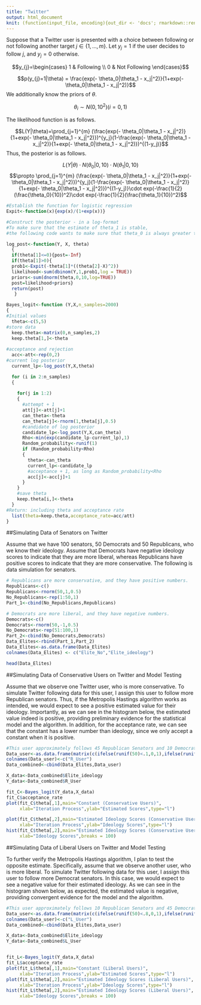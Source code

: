```yaml
---
title: "Twitter"
output: html_document
knit: (function(input_file, encoding){out_dir <- 'docs'; rmarkdown::render(input_file,output_format = "html_document", encoding=encoding,output_file=file.path(dirname(input_file), out_dir, 'twitter.html'))})
---
```


Suppose that a Twitter user is presented with a choice between following or not following another target $j \in \{ 1, ..., m\}$. Let $y_{j}=1$ if the user decides to follow $j$, and  $y_{j}=0$ otherwise.


$$y_{j}=\begin{cases} 1 & Following \\ 0 & Not Following \end{cases}$$




$$p(y_{j}=1|\theta) = \frac{exp(- \theta_0|\theta_1 - x_j|^2)}{1+exp(- \theta_0|\theta_1 - x_j|^2)}$$
We additionally know the priors of $\theta$.

$$\theta_i \sim N(0,10^2) (i = 0, 1)$$

The likelihood function is as follows.

$$L(Y|\theta)=\prod_{j=1}^{m} (\frac{exp(- \theta_0|\theta_1 - x_j|^2)}{1+exp(- \theta_0|\theta_1 - x_j|^2)})^{y_j}(1-\frac{exp(- \theta_0|\theta_1 - x_j|^2)}{1+exp(- \theta_0|\theta_1 - x_j|^2)})^{(1-y_j)}$$
Thus, the posterior is as follows.

$$L(Y|\theta) \cdot N(\theta_0|0,10) \cdot N(\theta_1|0,10)$$
$$\propto \prod_{j=1}^{m} (\frac{exp(- \theta_0|\theta_1 - x_j|^2)}{1+exp(- \theta_0|\theta_1 - x_j|^2)})^{y_j}(1-\frac{exp(- \theta_0|\theta_1 - x_j|^2)}{1+exp(- \theta_0|\theta_1 - x_j|^2)})^{(1-y_j)}\cdot exp(-\frac{1}{2}(\frac{\theta_0}{10})^2)\cdot exp(-\frac{1}{2}(\frac{\theta_1}{10})^2)$$


```R

#Establish the function for logistic regression
Expit<-function(x){exp(x)/(1+exp(x))}

#Construct the posterior - in a log-format
#To make sure that the estimate of theta_1 is stable, 
#the following code wants to make sure that theta_0 is always greater than zero.

log_post<-function(Y, X, theta)
  {
  if(theta[1]<=0){post=-Inf}
  if(theta[1]>0){
  prob1<-Expit(-theta[1]*((theta[2]-X)^2))
  likelihood<-sum(dbinom(Y,1,prob1,log = TRUE))
  priors<-sum(dnorm(theta,0,10,log=TRUE))
  post=likelihood+priors}
  return(post)
   }

Bayes_logit<-function (Y,X,n_samples=2000)
{
#Initial values
  theta<-c(5,5)
#store data
  keep.theta<-matrix(0,n_samples,2)
  keep.theta[1,]<-theta
  
#acceptance and rejection  
  acc<-att<-rep(0,2)
#current log posterior
  current_lp<-log_post(Y,X,theta)

  for (i in 2:n_samples)  
  {
    
    for(j in 1:2)
    {
      #attempt + 1
      att[j]<-att[j]+1
      can_theta<-theta
      can_theta[j]<-rnorm(1,theta[j],0.5)
      #candidate of log posterior
      candidate_lp<-log_post(Y,X,can_theta)
      Rho<-min(exp(candidate_lp-current_lp),1)
      Random_probability<-runif(1)
      if (Random_probability<Rho)
      {
        theta<-can_theta
        current_lp<-candidate_lp
        #acceptance + 1, as long as Random_probability<Rho
        acc[j]<-acc[j]+1
      }
    }
    #save theta
    keep.theta[i,]<-theta
  }
#Return: including theta and acceptance rate
  list(theta=keep.theta,acceptance_rate=acc/att)
}

```



##Simulating Data of Senators on Twitter

Assume that we have 100 senators, 50 Democrats and 50 Republicans, who we know their ideology. Assume that Democrats have negative ideology scores to indicate that they are more liberal, whereas Republicans have positive scores to indicate that they are more conservative. The following is data simulation for senators.  
```r
# Republicans are more conservative, and they have positive numbers.
Republicans<-c()
Republicans<-rnorm(50,1,0.5)
No_Republicans<-rep(1:50,1)
Part_1<-cbind(No_Republicans,Republicans)

# Democrats are more liberal, and they have negative numbers.
Democrats<-c()
Democrats<-rnorm(50,-1,0.5)
No_Democrats<-rep(51:100,1)
Part_2<-cbind(No_Democrats,Democrats)
Data_Elites<-rbind(Part_1,Part_2)
Data_Elites<-as.data.frame(Data_Elites)
colnames(Data_Elites) <- c("Elite_No","Elite_ideology")

head(Data_Elites)

```

##Simulating Data of Conservative Users on Twitter and Model Testing

Assume that we observe one Twitter user, who is more conservative. To simulate Twitter following data for this user, I assign this user to follow more Republican senators. Thus, if the Metropolis Hastings algorithm works as intended, we would expect to see a positive estimated value for their ideology. Importantly, as we can see in the histogram below, the estimated value indeed is positive, providing preliminary evidence for the statistical model and the algorithm. In addition, for the acceptance rate, we can see that the constant has a lower number than ideology, since we only accept a constant when it is positive.  

```R
#This user approximately follows 45 Republican Senators and 10 Democrat Senators. 
Data_user<-as.data.frame(matrix(c(ifelse(runif(50)<.1,0,1),ifelse(runif(50)<.8,0,1))), 100, 1)
colnames(Data_user)<-c("R_User")
Data_combined<-cbind(Data_Elites,Data_user)

X_data<-Data_combined$Elite_ideology
Y_data<-Data_combined$R_User

fit_C<-Bayes_logit(Y_data,X_data)
fit_C$acceptance_rate
plot(fit_C$theta[,1],main="Constant (Conservative Users)",
     xlab="Iteration Process",ylab="Estimated Scores",type="l")

plot(fit_C$theta[,2],main="Estimated Ideology Scores (Conservative Users)",
     xlab="Iteration Process",ylab="Ideology Scores",type="l")
hist(fit_C$theta[,2],main="Estimated Ideology Scores (Conservative Users)",
     xlab="Ideology Scores",breaks = 100)
```


##Simulating Data of Liberal Users on Twitter and Model Testing

To further verify the Metropolis Hastings algorithm, I plan to test the opposite estimate. Specifically, assume that we observe another user, who is more liberal. To simulate Twitter following data for this user, I assign this user to follow more Democrat senators. In this case, we would expect to see a negative value for their estimated ideology. As we can see in the histogram shown below, as expected, the estimated value is negative, providing convergent evidence for the model and the algorithm.  

```R
#This user approximately follows 10 Republican Senators and 45 Democrat Senators. 
Data_user<-as.data.frame(matrix(c(ifelse(runif(50)<.8,0,1),ifelse(runif(50)<.1,0,1))), 100, 1)
colnames(Data_user)<-c("L_User")
Data_combined<-cbind(Data_Elites,Data_user)

X_data<-Data_combined$Elite_ideology
Y_data<-Data_combined$L_User


fit_L<-Bayes_logit(Y_data,X_data)
fit_L$acceptance_rate
plot(fit_L$theta[,1],main="Constant (Liberal Users)",
     xlab="Iteration Process",ylab="Estimated Scores",type="l")
plot(fit_L$theta[,2],main="Estimated Ideology Scores (Liberal Users)",
     xlab="Iteration Process",ylab="Ideology Scores",type="l")
hist(fit_L$theta[,2],main="Estimated Ideology Scores (Liberal Users)",
     xlab="Ideology Scores",breaks = 100)
```



